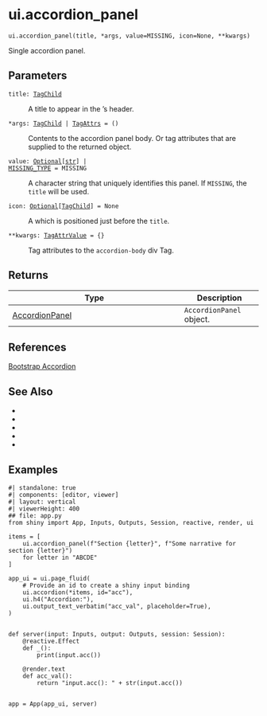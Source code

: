 # ui.accordion_panel { #shiny.ui.accordion_panel }

`ui.accordion_panel(title, *args, value=MISSING, icon=None, **kwargs)`

Single accordion panel.

## Parameters

<code><span class="parameter-name">title</span><span class="parameter-annotation-sep">:</span> <span class="parameter-annotation">[TagChild](`htmltools.TagChild`)</span></code>

:   A title to appear in the [](:func:`~shiny.ui.accordion_panel`)'s header.

<code><span class="parameter-name">*args</span><span class="parameter-annotation-sep">:</span> <span class="parameter-annotation">[TagChild](`htmltools.TagChild`) \| [TagAttrs](`htmltools.TagAttrs`)</span> <span class="parameter-default-sep">=</span> <span class="parameter-default">()</span></code>

:   Contents to the accordion panel body. Or tag attributes that are supplied to the
    returned [](:class:`~htmltools.Tag`) object.

<code><span class="parameter-name">value</span><span class="parameter-annotation-sep">:</span> <span class="parameter-annotation">[Optional](`typing.Optional`)\[[str](`str`)\] \| [MISSING_TYPE](`shiny.types.MISSING_TYPE`)</span> <span class="parameter-default-sep">=</span> <span class="parameter-default">MISSING</span></code>

:   A character string that uniquely identifies this panel. If `MISSING`, the
    `title` will be used.

<code><span class="parameter-name">icon</span><span class="parameter-annotation-sep">:</span> <span class="parameter-annotation">[Optional](`typing.Optional`)\[[TagChild](`htmltools.TagChild`)\]</span> <span class="parameter-default-sep">=</span> <span class="parameter-default">None</span></code>

:   A [](:class:`~htmltools.Tag`) which is positioned just before the `title`.

<code><span class="parameter-name">**kwargs</span><span class="parameter-annotation-sep">:</span> <span class="parameter-annotation">[TagAttrValue](`htmltools.TagAttrValue`)</span> <span class="parameter-default-sep">=</span> <span class="parameter-default">{}</span></code>

:   Tag attributes to the `accordion-body` div Tag.

## Returns

| Type                                                   | Description              |
|--------------------------------------------------------|--------------------------|
| [AccordionPanel](`shiny.ui._accordion.AccordionPanel`) | `AccordionPanel` object. |




## References

[Bootstrap Accordion](https://getbootstrap.com/docs/5.3/components/accordion/)



## See Also

* [](:func:`~shiny.ui.accordion`)
* [](:func:`~shiny.ui.update_accordion`)
* [](:func:`~shiny.ui.insert_accordion_panel`)
* [](:func:`~shiny.ui.remove_accordion_panel`)
* [](:func:`~shiny.ui.update_accordion_panel`)

## Examples


```shinylive-python
#| standalone: true
#| components: [editor, viewer]
#| layout: vertical
#| viewerHeight: 400
## file: app.py
from shiny import App, Inputs, Outputs, Session, reactive, render, ui

items = [
    ui.accordion_panel(f"Section {letter}", f"Some narrative for section {letter}")
    for letter in "ABCDE"
]

app_ui = ui.page_fluid(
    # Provide an id to create a shiny input binding
    ui.accordion(*items, id="acc"),
    ui.h4("Accordion:"),
    ui.output_text_verbatim("acc_val", placeholder=True),
)


def server(input: Inputs, output: Outputs, session: Session):
    @reactive.Effect
    def _():
        print(input.acc())

    @render.text
    def acc_val():
        return "input.acc(): " + str(input.acc())


app = App(app_ui, server)

```

